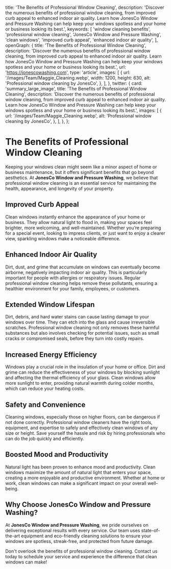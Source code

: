 
  title: 'The Benefits of Professional Window Cleaning',
  description: 'Discover the numerous benefits of professional window cleaning, from improved curb appeal to enhanced indoor air quality. Learn how JonesCo Window and Pressure Washing can help keep your windows spotless and your home or business looking its best.',
  keywords: [
    'window cleaning benefits',
    'professional window cleaning',
    'JonesCo Window and Pressure Washing',
    'clean windows',
    'improved curb appeal',
    'enhanced indoor air quality',
  ],
  openGraph: {
    title: 'The Benefits of Professional Window Cleaning',
    description: 'Discover the numerous benefits of professional window cleaning, from improved curb appeal to enhanced indoor air quality. Learn how JonesCo Window and Pressure Washing can help keep your windows spotless and your home or business looking its best.',
    url: 'https://jonescowashing.com',
    type: 'article',
    images: [
      {
        url: '/images/Team/Maggie_Cleaning.webp',
        width: 1200,
        height: 630,
        alt: 'Professional window cleaning by JonesCo',
      },
    ],
  },
  twitter: {
    card: 'summary_large_image',
    title: 'The Benefits of Professional Window Cleaning',
    description: 'Discover the numerous benefits of professional window cleaning, from improved curb appeal to enhanced indoor air quality. Learn how JonesCo Window and Pressure Washing can help keep your windows spotless and your home or business looking its best.',
    images: [
      {
        url: '/images/Team/Maggie_Cleaning.webp',
        alt: 'Professional window cleaning by JonesCo',
      },
    ],
  },
};

# The Benefits of Professional Window Cleaning

Keeping your windows clean might seem like a minor aspect of home or business maintenance, but it offers significant benefits that go beyond aesthetics. At **JonesCo Window and Pressure Washing**, we believe that professional window cleaning is an essential service for maintaining the health, appearance, and longevity of your property.

## Improved Curb Appeal

Clean windows instantly enhance the appearance of your home or business. They allow natural light to flood in, making your spaces feel brighter, more welcoming, and well-maintained. Whether you’re preparing for a special event, looking to impress clients, or just want to enjoy a clearer view, sparkling windows make a noticeable difference.

## Enhanced Indoor Air Quality

Dirt, dust, and grime that accumulate on windows can eventually become airborne, negatively impacting indoor air quality. This is particularly important for people with allergies or respiratory issues. Regular professional window cleaning helps remove these pollutants, ensuring a healthier environment for your family, employees, or customers.

## Extended Window Lifespan

Dirt, debris, and hard water stains can cause lasting damage to your windows over time. They can etch into the glass and cause irreversible scratches. Professional window cleaning not only removes these harmful substances but also involves checking for potential issues, such as small cracks or compromised seals, before they turn into costly repairs.

## Increased Energy Efficiency

Windows play a crucial role in the insulation of your home or office. Dirt and grime can reduce the effectiveness of your windows by blocking sunlight and affecting the thermal efficiency of your glass. Clean windows allow more sunlight to enter, providing natural warmth during colder months, which can reduce your heating costs.

## Safety and Convenience

Cleaning windows, especially those on higher floors, can be dangerous if not done correctly. Professional window cleaners have the right tools, equipment, and expertise to safely and effectively clean windows of any size or height. Save yourself the hassle and risk by hiring professionals who can do the job quickly and efficiently.

## Boosted Mood and Productivity

Natural light has been proven to enhance mood and productivity. Clean windows maximize the amount of natural light that enters your space, creating a more enjoyable and productive environment. Whether at home or work, clean windows can make a significant impact on your overall well-being.

## Why Choose JonesCo Window and Pressure Washing?

At **JonesCo Window and Pressure Washing**, we pride ourselves on delivering exceptional results with every service. Our team uses state-of-the-art equipment and eco-friendly cleaning solutions to ensure your windows are spotless, streak-free, and protected from future damage.

Don't overlook the benefits of professional window cleaning. Contact us today to schedule your service and experience the difference that clean windows can make!



